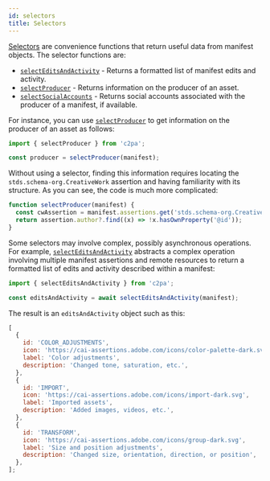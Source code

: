 ```yaml
---
id: selectors
title: Selectors
---
```



<Deprecation name="deprecation" />

[Selectors](https://github.com/contentauth/c2pa-js/tree/main/packages/c2pa/src/selectors) are convenience functions that return useful data from manifest objects. The selector functions are:

- [`selectEditsAndActivity`](../../js-sdk/api/c2pa.selecteditsandactivity) - Returns a formatted list of manifest edits and activity.
- [`selectProducer`](../../js-sdk/api/c2pa.selectproducer) - Returns information on the producer of an asset.
- [`selectSocialAccounts`](../../js-sdk/api/c2pa.selectsocialaccounts) - Returns social accounts associated with the producer of a manifest, if available.

For instance, you can use [`selectProducer`](../../js-sdk/api/c2pa.selectproducer) to get information on the producer of an asset as follows:

```typescript
import { selectProducer } from 'c2pa';

const producer = selectProducer(manifest);
```

Without using a selector, finding this information requires locating the `stds.schema-org.CreativeWork` assertion and having familiarity with its structure. As you can see, the code is much more complicated:

```typescript
function selectProducer(manifest) {
  const cwAssertion = manifest.assertions.get('stds.schema-org.CreativeWork');
  return assertion.author?.find((x) => !x.hasOwnProperty('@id'));
}
```

Some selectors may involve complex, possibly asynchronous operations. For example, [`selectEditsAndActivity`](../../js-sdk/api/c2pa.selecteditsandactivity) abstracts a complex operation involving multiple manifest assertions and remote resources to return a formatted list of edits and activity described within a manifest:

```typescript
import { selectEditsAndActivity } from 'c2pa';

const editsAndActivity = await selectEditsAndActivity(manifest);
```

The result is an `editsAndActivity` object such as this:

```js
[
  {
    id: 'COLOR_ADJUSTMENTS',
    icon: 'https://cai-assertions.adobe.com/icons/color-palette-dark.svg',
    label: 'Color adjustments',
    description: 'Changed tone, saturation, etc.',
  },
  {
    id: 'IMPORT',
    icon: 'https://cai-assertions.adobe.com/icons/import-dark.svg',
    label: 'Imported assets',
    description: 'Added images, videos, etc.',
  },
  {
    id: 'TRANSFORM',
    icon: 'https://cai-assertions.adobe.com/icons/group-dark.svg',
    label: 'Size and position adjustments',
    description: 'Changed size, orientation, direction, or position',
  },
];
```
